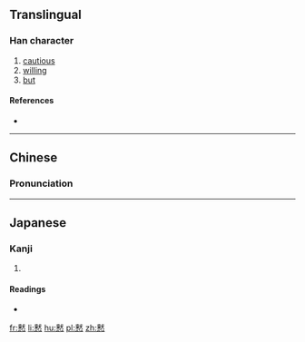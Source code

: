 {{also|憖}}
==Translingual==

===Han character===
{{Han char|rn=61|rad=心|as=12|sn=16|four=|canj=木大心 (DKP), XX木大心 (XXDKP)|ids=⿱⿰[[来]][[犬]][[心]]}}

# [[cautious]]
# [[willing]]
# [[but]]

====References====
* {{Han ref|kx=0399.330|dkj=11131|hdz=42342.010|uh=616D|ud=24941}}

----

==Chinese==
{{zh-hanzi-box|[[慭]]}}

===Pronunciation===
{{zh-pron
|m=yìn
|c=jan6
|mc=
|oc=y
|ma=
|cat=a,conj
}}

----

==Japanese==

===Kanji===
{{ja-kanji|grade=|rs=心12}}

# {{defn|lang=ja|sort=心12}}

====Readings====
* {{ja-readings|on=[[ぎん]] (gin), [[きん]] (kin)|kun=[[なまじいに]] (namajiini)}}

[[fr:慭]]
[[li:慭]]
[[hu:慭]]
[[pl:慭]]
[[zh:慭]]